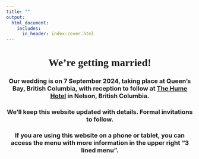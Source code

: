 ```yaml
---
title: ""
output:
  html_document:
    includes:
      in_header: index-cover.html
---
```

<center>
###
<h1 style = "font-family: Rockwell Extra Bold"> We're getting married!</h1>

### Our wedding is on **7 September 2024**, taking place at **Queen's Bay, British Columbia**, with reception to follow at **[The Hume Hotel](https://www.humehotel.com/) in Nelson, British Columbia**.

### We'll keep this website updated with details. Formal invitations to follow.

### If you are using this website on a phone or tablet, you can access the menu with more information in the upper right "3 lined menu".
</center>